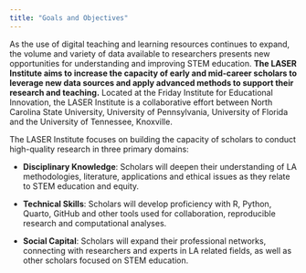 ```yaml
---
title: "Goals and Objectives"
---
```


As the use of digital teaching and learning resources continues to expand, the volume and variety of data available to researchers presents new opportunities for understanding and improving STEM education. **The LASER Institute aims to increase the capacity of early and mid-career scholars to leverage new data sources and apply advanced methods to support their research and teaching.** Located at the Friday Institute for Educational Innovation, the LASER Institute is a collaborative effort between North Carolina State University, University of Pennsylvania, University of Florida and the University of Tennessee, Knoxville.

The LASER Institute focuses on building the capacity of scholars to conduct high-quality research in three primary domains:

-   **Disciplinary Knowledge**: Scholars will deepen their understanding of LA methodologies, literature, applications and ethical issues as they relate to STEM education and equity.

-   **Technical Skills**: Scholars will develop proficiency with R, Python, Quarto, GitHub and other tools used for collaboration, reproducible research and computational analyses.

-   **Social Capital**: Scholars will expand their professional networks, connecting with researchers and experts in LA related fields, as well as other scholars focused on STEM education.
